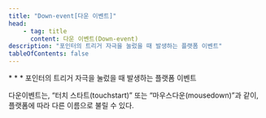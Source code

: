 ```yaml
---
title: "Down-event[다운 이벤트]"
head:
    - tag: title
      content: 다운 이벤트(Down-event)
description: "포인터의 트리거 자극을 눌렀을 때 발생하는 플랫폼 이벤트"
tableOfContents: false
---
```


<Badge text="WCAG2" variant="note" size="large" />
* * *
포인터의 트리거 자극을 눌렀을 때 발생하는 플랫폼 이벤트

다운이벤트는, “터치 스타트(touchstart)” 또는 “마우스다운(mousedown)”과 같이, 플랫폼에 따라 다른 이름으로 불릴 수 있다.